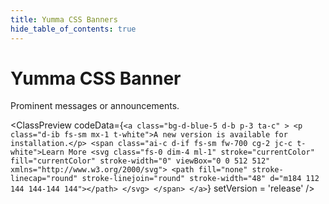 ```yaml
---
title: Yumma CSS Banners
hide_table_of_contents: true
---
```



# Yumma CSS Banner

Prominent messages or announcements.

<ClassPreview
  codeData={`<a class="bg-d-blue-5 d-b p-3 ta-c" >
      <p class="d-ib fs-sm mx-1 t-white">A new version is available for installation.</p>
      <span class="ai-c d-if fs-sm fw-700 cg-2 jc-c t-white">Learn More
        <svg class="fs-0 dim-4 ml-1" stroke="currentColor" fill="currentColor" stroke-width="0" viewBox="0 0 512 512" xmlns="http://www.w3.org/2000/svg">
          <path fill="none" stroke-linecap="round" stroke-linejoin="round" stroke-width="48" d="m184 112 144 144-144 144"></path>
        </svg>
      </span>
  </a>`}
  setVersion = 'release' 
/>